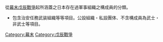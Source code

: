 從[[幕末|幕末]][[戊辰戰爭|戊辰戰爭]]起所涵蓋之日本存在過軍事組織之構成員的分類。
* 包含治安任務武装組織等等項目。公設組織・私設團体、不含構成員為武士・非武士等項目。

[[Category:幕末|Category:幕末]]
[[Category:戊辰戰爭|Category:戊辰戰爭]]
